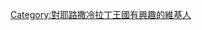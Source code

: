 {{Userbox
  |border-c = #000000
  |border-s = 1
  |id-c     = #0B0B61
  |id-s     = 12
  |info-c   = #FFFFFF
  |info-s   = 9
  |info-fc  = #000000
  |id       = [[File:Armoiries de Jérusalem.svg|40px]]
  |info     = 这个用户对[[耶路撒冷王国|耶路撒冷拉丁王国]]历史有浓厚的兴趣。
}}
[[Category:對耶路撒冷拉丁王國有興趣的維基人]]
